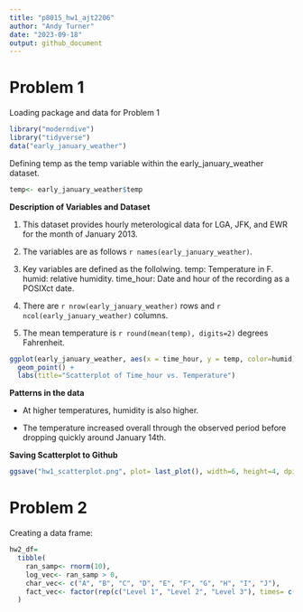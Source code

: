 ```yaml
---
title: "p8015_hw1_ajt2206"
author: "Andy Turner"
date: "2023-09-18"
output: github_document
---
```


# Problem 1

Loading package and data for Problem 1
```r
library("moderndive")
library("tidyverse")
data("early_january_weather")
```

Defining temp as the temp variable within the early_january_weather dataset. 
```r
temp<- early_january_weather$temp
```

**Description of Variables and Dataset**

1. This dataset provides hourly meterological data for LGA, JFK, and EWR for the month of January 2013. 

1. The variables are as follows `r names(early_january_weather)`. 

1. Key variables are defined as the follolwing. temp: Temperature in F. humid: relative humidity. time_hour: Date and hour of the recording as a POSIXct date.

1. There are `r nrow(early_january_weather)` rows and `r ncol(early_january_weather)` columns.

1. The mean temperature is `r round(mean(temp), digits=2)` degrees Fahrenheit.

```r
ggplot(early_january_weather, aes(x = time_hour, y = temp, color=humid)) + 
  geom_point() +
  labs(title="Scatterplot of Time_hour vs. Temperature")
```

**Patterns in the data**

* At higher temperatures, humidity is also higher.

* The temperature increased overall through the observed period before dropping quickly around January 14th. 

**Saving Scatterplot to Github**
```r
ggsave("hw1_scatterplot.png", plot= last_plot(), width=6, height=4, dpi = 300)
```

# Problem 2

Creating a data frame: 
```r
hw2_df= 
  tibble(
    ran_samp<- rnorm(10),
    log_vec<- ran_samp > 0,
    char_vec<- c("A", "B", "C", "D", "E", "F", "G", "H", "I", "J"),
    fact_vec<- factor(rep(c("Level 1", "Level 2", "Level 3"), times= c(4, 3, 3)))
  )


```



